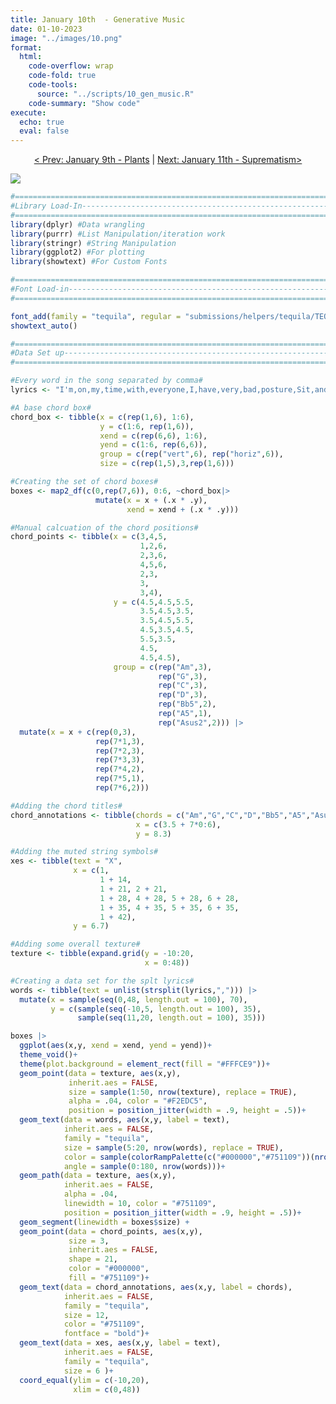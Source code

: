 ```yaml
---
title: January 10th  - Generative Music
date: 01-10-2023
image: "../images/10.png"
format:
  html:
    code-overflow: wrap
    code-fold: true
    code-tools:
      source: "../scripts/10_gen_music.R"
    code-summary: "Show code"
execute:
  echo: true
  eval: false
---
```


<center>

[\< Prev: January 9th - Plants](day_09.qmd) \| [Next: January 11th - Suprematism\>](day_11.qmd)

</center>

![](/images/10.png){fig-alt="An image of the five guitar chords maps of the notes played in the Nirvana song, Pennyroyal Tea on a beige background. The lyrics to the song is randomly placed on the page at different positions and angles in a dark maroon font." fig-align="center"}

```r
#=============================================================================#
#Library Load-In---------------------------------------------------------------
#=============================================================================#
library(dplyr) #Data wrangling
library(purrr) #List Manipulation/iteration work
library(stringr) #String Manipulation
library(ggplot2) #For plotting
library(showtext) #For Custom Fonts

#=============================================================================#
#Font Load-in------------------------------------------------------------------
#=============================================================================#

font_add(family = "tequila", regular = "submissions/helpers/tequila/TEQUILA_.TTF")
showtext_auto()

#=============================================================================#
#Data Set up-------------------------------------------------------------------
#=============================================================================#

#Every word in the song separated by comma#
lyrics <- "I'm,on,my,time,with,everyone,I,have,very,bad,posture,Sit,and,drink,Pennyroyal,Tea,Distill,the,life,that's,inside,of,me,Sit,and,drink,Pennyroyal,Tea,I'm,anemic,royalty,Give,me,a,Leonard,Cohen,afterworld,So,I,can,sigh,eternally,I'm,so,tired,I,can't,sleep,I'm,a,liar,and,a,thief,Sit,and,drink,Pennyroyal,Tea,I'm,anemic,royalty,I'm,on,warm,milk,and,laxatives,Cherry-flavored,antacids"

#A base chord box#
chord_box <- tibble(x = c(rep(1,6), 1:6),
                    y = c(1:6, rep(1,6)),
                    xend = c(rep(6,6), 1:6),
                    yend = c(1:6, rep(6,6)),
                    group = c(rep("vert",6), rep("horiz",6)),
                    size = c(rep(1,5),3,rep(1,6)))

#Creating the set of chord boxes#
boxes <- map2_df(c(0,rep(7,6)), 0:6, ~chord_box|>
                   mutate(x = x + (.x * .y),
                          xend = xend + (.x * .y)))

#Manual calcuation of the chord positions#
chord_points <- tibble(x = c(3,4,5,
                             1,2,6,
                             2,3,6,
                             4,5,6,
                             2,3,
                             3,
                             3,4),
                       y = c(4.5,4.5,5.5,
                             3.5,4.5,3.5,
                             3.5,4.5,5.5,
                             4.5,3.5,4.5,
                             5.5,3.5,
                             4.5,
                             4.5,4.5),
                       group = c(rep("Am",3),
                                 rep("G",3),
                                 rep("C",3),
                                 rep("D",3),
                                 rep("Bb5",2),
                                 rep("A5",1),
                                 rep("Asus2",2))) |>
  mutate(x = x + c(rep(0,3),
                   rep(7*1,3),
                   rep(7*2,3),
                   rep(7*3,3),
                   rep(7*4,2),
                   rep(7*5,1),
                   rep(7*6,2)))

#Adding the chord titles#
chord_annotations <- tibble(chords = c("Am","G","C","D","Bb5","A5","Asus2"),
                            x = c(3.5 + 7*0:6),
                            y = 8.3)

#Adding the muted string symbols#
xes <- tibble(text = "X",
              x = c(1,
                    1 + 14,
                    1 + 21, 2 + 21,
                    1 + 28, 4 + 28, 5 + 28, 6 + 28,
                    1 + 35, 4 + 35, 5 + 35, 6 + 35,
                    1 + 42),
              y = 6.7)

#Adding some overall texture#
texture <- tibble(expand.grid(y = -10:20,
                              x = 0:48))

#Creating a data set for the splt lyrics#
words <- tibble(text = unlist(strsplit(lyrics,","))) |>
  mutate(x = sample(seq(0,48, length.out = 100), 70),
         y = c(sample(seq(-10,5, length.out = 100), 35),
               sample(seq(11,20, length.out = 100), 35)))

boxes |>
  ggplot(aes(x,y, xend = xend, yend = yend))+
  theme_void()+
  theme(plot.background = element_rect(fill = "#FFFCE9"))+
  geom_point(data = texture, aes(x,y), 
             inherit.aes = FALSE, 
             size = sample(1:50, nrow(texture), replace = TRUE), 
             alpha = .04, color = "#F2EDC5", 
             position = position_jitter(width = .9, height = .5))+
  geom_text(data = words, aes(x,y, label = text), 
            inherit.aes = FALSE, 
            family = "tequila", 
            size = sample(5:20, nrow(words), replace = TRUE), 
            color = sample(colorRampPalette(c("#000000","#751109"))(nrow(words))), 
            angle = sample(0:180, nrow(words)))+
  geom_path(data = texture, aes(x,y), 
            inherit.aes = FALSE,  
            alpha = .04, 
            linewidth = 10, color = "#751109", 
            position = position_jitter(width = .9, height = .5))+
  geom_segment(linewidth = boxes$size) +
  geom_point(data = chord_points, aes(x,y), 
             size = 3, 
             inherit.aes = FALSE, 
             shape = 21, 
             color = "#000000", 
             fill = "#751109")+
  geom_text(data = chord_annotations, aes(x,y, label = chords), 
            inherit.aes = FALSE, 
            family = "tequila", 
            size = 12, 
            color = "#751109", 
            fontface = "bold")+
  geom_text(data = xes, aes(x,y, label = text), 
            inherit.aes = FALSE, 
            family = "tequila", 
            size = 6 )+
  coord_equal(ylim = c(-10,20), 
              xlim = c(0,48))
```

